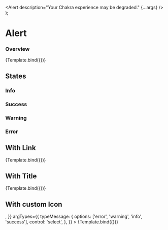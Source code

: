

<Meta title="Patterns/Alert" component={Alert} />

  <Alert description="Your Chakra experience may be degraded." {...args} />
);

# Alert

### Overview

<Canvas>
  <Story
    name="Overview"
    args={{
      typeMessage: 'info',
    }}
    argTypes={{
      typeMessage: {
        options: ['error', 'warning', 'info', 'success'],
        control: 'select',
      },
    }}
  >
    {Template.bind({})}
  </Story>
</Canvas>

<ArgsTable story="Overview" />

## States

### Info

<Canvas>
  <Story id="patterns-alert-states--info" />
</Canvas>

### Success

<Canvas>
  <Story id="patterns-alert-states--success" />
</Canvas>

### Warning

<Canvas>
  <Story id="patterns-alert-states--warning" />
</Canvas>

### Error

<Canvas>
  <Story id="patterns-alert-states--error" />
</Canvas>

## With Link

<Canvas>
  <Story
    name="With Link"
    args={{
      typeMessage: 'info',
      link: {
        url: 'https://www.autoscout24.ch/de',
        text: 'Link',
      },
    }}
    argTypes={{
      typeMessage: {
        options: ['error', 'warning', 'info', 'success'],
        control: 'select',
      },
    }}
  >
    {Template.bind({})}
  </Story>
</Canvas>

<ArgsTable story="With Link" />

## With Title

<Canvas>
  <Story
    name="With Title"
    args={{
      typeMessage: 'info',
      title: 'Your browser is outdated!',
    }}
    argTypes={{
      typeMessage: {
        options: ['error', 'warning', 'info', 'success'],
        control: 'select',
      },
    }}
  >
    {Template.bind({})}
  </Story>
</Canvas>

<ArgsTable story="With Title" />

## With custom Icon

<Canvas>
  <Story
    name="With custom Icon"
    args={{
      typeMessage: 'error',
      title: 'Your browser is outdated!',
      link: {
        url: 'https://www.autoscout24.ch/de',
        text: 'Link',
      },
      icon: <ErrorIcon />,
    }}
    argTypes={{
      typeMessage: {
        options: ['error', 'warning', 'info', 'success'],
        control: 'select',
      },
    }}
  >
    {Template.bind({})}
  </Story>
</Canvas>

<ArgsTable story="With custom Icon" />
